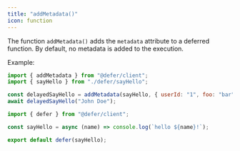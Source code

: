 ```yaml
---
title: "addMetadata()"
icon: function
---
```


The function `addMetadata()` adds the `metadata` attribute to a deferred
function. By default, no metadata is added to the execution.

Example:

<CodeGroup>

```js index.js
import { addMetadata } from "@defer/client";
import { sayHello } from "./defer/sayHello";

const delayedSayHello = addMetadata(sayHello, { userId: "1", foo: "bar" });
await delayedSayHello("John Doe");
```

```js defer/sayHello.js
import { defer } from "@defer/client";

const sayHello = async (name) => console.log(`hello ${name}!`);

export default defer(sayHello);
```

</CodeGroup>
